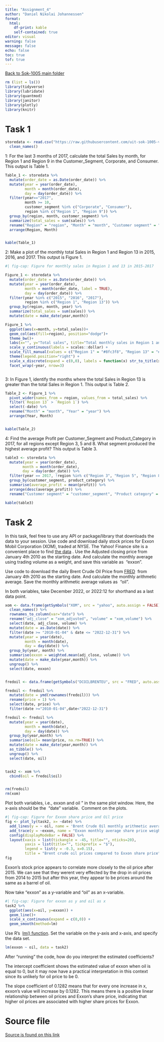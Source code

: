 ```yaml
---
title: "Assignment_4"
author: "Daniel Nikolai Johannessen"
format:
  html: 
    df-print: kable
    self-contained: true
editor: visual
warning: false
message: false
echo: false
toc: true
tof: true
---
```


```{=html}
<div class="center">
    <a href="https://danieljoha.github.io/Sok-1005/" class="larger">Back to Sok-1005 main folder</a>
</div>
```



```r
rm (list = ls())
library(tidyverse)
library(lubridate)
library(quantmod)
library(janitor)
library(plotly)
library(knitr)

```

# Task 1

```r
storedata <- read.csv("https://raw.githubusercontent.com/uit-sok-1005-v23/uit-sok-1005-v23.github.io/main/storedata.csv") %>% 
  clean_names()
```

1: For the last 3 months of 2017, calculate the total Sales by month, for Region 1 and Region 9 in the Customer_Segment, Corporate, and Consumer. This output is Table 1.

```r

Table_1 <- storedata %>% 
  mutate(order_date = as.Date(order_date)) %>% 
  mutate(year = year(order_date), 
         month = month(order_date), 
         day = day(order_date)) %>% 
  filter(year=="2017",
         month >= 10,
         customer_segment %in% c("Corporate", "Consumer"),
         region %in% c("Region 1", "Region 9")) %>% 
  group_by(region, month, customer_segment) %>% 
  summarize(total_sales = sum(sales)) %>% 
  rename("Region" = "region", "Month" = "month", "Customer segment" = "customer_segment", "Total sales" = "total_sales") %>% 
  arrange(Region, Month)


kable(Table_1)
```

2: Make a plot of the monthly total Sales in Region 1 and Region 13 in 2015, 2016, and 2017. This output is Figure 1.

```r
#| fig-cap: Figure for monthly sales in Region 1 and 13 in 2015-2017

Figure_1 <- storedata %>% 
  mutate(order_date = as.Date(order_date)) %>% 
  mutate(year = year(order_date), 
         month = month(order_date, label = TRUE), 
         day = day(order_date)) %>% 
  filter(year %in% c("2015", "2016", "2017"),
         region %in% c("Region 1", "Region 13")) %>% 
  group_by(region, month, year) %>% 
  summarize(total_sales = sum(sales)) %>% 
  mutate(date = make_date(year,month))

Figure_1 %>% 
  ggplot(aes(x=month, y=total_sales))+
  geom_col(aes(fill=region), position="dodge")+
  theme_bw()+
  labs(x="", y="Total sales", title="Total monthly sales in Region 1 and Region 13", color="Region") +
  scale_y_continuous(labels = scales::dollar) +
  scale_fill_manual(values = c("Region 1" = "#8fc3f8", "Region 13" = "#567595"))+
  theme(legend.position="right") +
  scale_x_discrete(expand = c(0,0), labels = function(x) str_to_title(x))+
  facet_wrap(~year, nrow=3)  



```

3: In Figure 1, identify the months where the total Sales in Region 13 is greater than the total Sales in Region 1. This output is Table 2.

```r
Table_2 <- Figure_1 %>% 
  pivot_wider(names_from = region, values_from = total_sales) %>% 
  filter(`Region 13` > `Region 1`) %>% 
  select(-date) %>% 
  rename("Month" = "month", "Year" = "year") %>% 
  arrange(Year, Month)


kable(Table_2)
```

4: Find the average Profit per Customer_Segment and Product_Category in 2017, for all regions except Region 3, 5 and 8. What segment produced the highest average profit? This output is Table 3.

```r
table3 <- storedata %>% 
  mutate(year = year(order_date), 
        month = month(order_date), 
        day = day(order_date)) %>% 
  filter(year == 2017, !region %in% c("Region 3", "Region 5", "Region 8")) %>% 
  group_by(customer_segment, product_category) %>% 
  summarise(average_profit = mean(profit)) %>% 
  arrange(desc(average_profit)) %>% 
  rename("Customer segment" = "customer_segment", "Product category" = "product_category", "Average profit" = "average_profit")

kable(table3)
```

# Task 2

In this task, feel free to use any API or package/library that downloads the data to your session. Use code and download daily stock prices for Exxon Mobil Corporation (XOM), traded at NYSE. The Yahoo! Finance site is a convenient place to find [the data](https://finance.yahoo.com/quote/XOM?p=XOM&.tsrc=fin-srch) . Use the Adjusted closing price from January 4th 2010 as the starting date. And calculate the monthly average using trading volume as a weight, and save this variable as  "exxon".

Use code to download the daily Brent Crude Oil Price from [FRED](https://fred.stlouisfed.org/series/DCOILBRENTEU)  from January 4th 2010 as the starting date. And calculate the monthly arithmetic average. Save the monthly arithmetic average values as  "oil". 

In both variables, take December 2022, or 2022:12 for shorthand as a last data point.

```r

xom <- data.frame(getSymbols("XOM", src = "yahoo", auto.assign = FALSE)) %>% 
  clean_names() %>% 
  rownames_to_column(var="date") %>% 
  rename("adj_close" = "xom_adjusted", "volume" = "xom_volume") %>% 
  select(date, adj_close, volume) %>% 
  mutate(date = as.Date(date)) %>% 
  filter(date >= "2010-01-04" & date <= "2022-12-31") %>% 
  mutate(year = year(date), 
         month = month(date), 
         day = day(date)) %>% 
  group_by(year, month) %>% 
  summarise(exxon = weighted.mean(adj_close, volume)) %>% 
  mutate(date = make_date(year,month)) %>% 
  ungroup() %>% 
  select(date, exxon)


fredoil <- data.frame(getSymbols("DCOILBRENTEU", src = "FRED", auto.assign = FALSE))

fredoil <- fredoil %>% 
  mutate(date = ymd(rownames(fredoil))) %>% 
  rename(price = 1) %>% 
  select(date, price) %>% 
  filter(date >="2010-01-04",date<"2022-12-31") 

fredoil <- fredoil %>% 
  mutate(year = year(date), 
         month = month(date), 
         day = day(date)) %>% 
  group_by(year,month) %>% 
  summarise(oil= mean(price, na.rm=TRUE)) %>% 
  mutate(date = make_date(year,month)) %>% 
  as_tibble() %>% 
  ungroup() %>% 
  select(date, oil)


task2 <- xom %>% 
  cbind(oil = fredoil$oil)


rm(fredoil)
rm(xom)
```

Plot both variables, i.e., exxon and oil " in the same plot window. Here, the x-axis should be the  "date" variable.  Comment on the plots. 

```r
#| fig-cap: Figure for Exxon share price and Oil price
fig <- plot_ly(task2, x= ~date) %>% 
  add_lines(y = ~ oil, name = 'Brent Crude Oil monthly arithmetic average', type='scatter', mode='lines', text = ~paste0("Brent crude oil price", "<br>", str_to_title(format(date, '%B , %Y')), "<br>Oil price per barrel: ", "$", round(oil,2)), hoverinfo = "text", line = list(color="#8fc3f8")) %>% 
  add_trace(y = ~exxon, name = "Exxon monthly average share price weighted by trading volume", type='scatter', mode='lines', text = ~paste0("Exxon share price", "<br>", str_to_title(format(date, '%B , %Y')), "<br>Share price: ", "$", round(exxon,2)), hoverinfo = "text", line= list(color = "#567595")) %>% 
  config(displayModeBar = FALSE) %>% 
  layout(xaxis = list(tickangle = -45, title="", nticks=20), 
         yaxis = list(title="", tickprefix = "$"),
         legend = list(y = -0.3, x=0.15), 
         title = "Brent crude oil prices compared to Exxon share price")
fig
```

Exxon's stock price appears to correlate more closely to the oil price after 2015. We can see that they werent very effected by the drop in oil prices from 2014 to 2015 but after this year, they appear to be prices around the same as a barrel of oil.

Now take "exxon" as a y-variable and "oil" as an x-variable. 

```r
#| fig-cap: Figure for exxon as y and oil as x
task2 %>% 
  ggplot(aes(x=oil, y=exxon)) + 
  geom_line()+
  scale_x_continuous(expand = c(0,0)) +
  geom_smooth(method=lm)
```

Use R's  [lm() function](https://www.rdocumentation.org/packages/stats/versions/3.6.2/topics/lm). Set the variable on the y-axis and x-axis, and specify the data set. 

```r
lm(exxon ~ oil, data = task2)

```

After "running" the code, how do you interpret the estimated coefficients? 

The intercept coefficient shows the estimated value of exxon when oil is equal to 0, but it may now have a practical interpretation in this context since its unlikely for oil price to be 0.

The slope coefficient of 0.1282 means that for every one increase in x, exxon's value will increase by 0.1282. This means there is a positive linear relationship between oil prices and Exxon's share price, indicating that higher oil prices are associated with higher share prices for Exxon.

# Source file

[Source is found on this link](https://github.com/Danieljoha/Sok-1005/blob/main/Assignments/Assignment_4.qmd)
